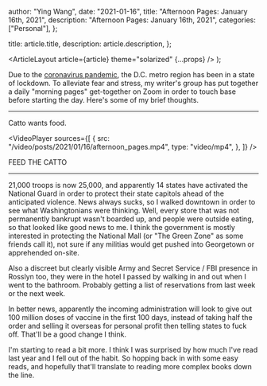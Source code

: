 
  author: "Ying Wang",
  date: "2021-01-16",
  title: "Afternoon Pages: January 16th, 2021",
  description: "Afternoon Pages: January 16th, 2021",
  categories: ["Personal"],
};

  title: article.title,
  description: article.description,
};

  <ArticleLayout article={article} theme="solarized" {...props} />
);

Due to the [coronavirus
pandemic](https://en.wikipedia.org/wiki/2019-20_coronavirus_pandemic), the D.C.
metro region has been in a state of lockdown. To alleviate fear and stress, my
writer's group has put together a daily "morning pages" get-together on Zoom in
order to touch base before starting the day. Here's some of my brief thoughts.

---

Catto wants food.

<VideoPlayer
  sources={[
    {
      src: "/video/posts/2021/01/16/afternoon_pages.mp4",
      type: "video/mp4",
    },
  ]}
/>

FEED THE CATTO

---

21,000 troops is now 25,000, and apparently 14 states have activated the
National Guard in order to protect their state capitols ahead of the anticipated
violence. News always sucks, so I walked downtown in order to see what
Washingtonians were thinking. Well, every store that was not permanently
bankrupt wasn't boarded up, and people were outside eating, so that looked like
good news to me. I think the government is mostly interested in protecting the
National Mall (or "The Green Zone" as some friends call it), not sure if any
militias would get pushed into Georgetown or apprehended on-site.

Also a discreet but clearly visible Army and Secret Service / FBI presence in
Rosslyn too, they were in the hotel I passed by walking in and out when I went
to the bathroom. Probably getting a list of reservations from last week or the
next week.

In better news, apparently the incoming administration will look to give out 100
million doses of vaccine in the first 100 days, instead of taking half the order
and selling it overseas for personal profit then telling states to fuck off.
That'll be a good change I think.

I'm starting to read a bit more. I think I was surprised by how much I've read
last year and I fell out of the habit. So hopping back in with some easy reads,
and hopefully that'll translate to reading more complex books down the line.

